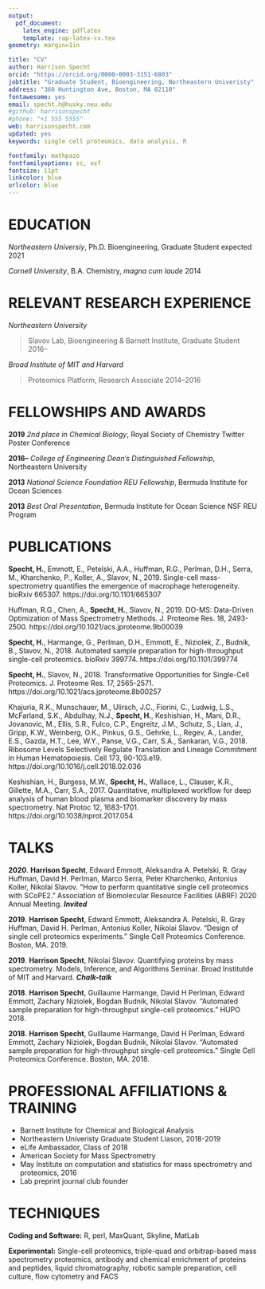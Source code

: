```yaml
---
output: 
  pdf_document:
    latex_engine: pdflatex
    template: rap-latex-cv.tex
geometry: margin=1in

title: "CV"
author: Harrison Specht
orcid: "https://orcid.org/0000-0003-3151-6803"
jobtitle: "Graduate Student, Bioengineering, Northeastern Univeristy"
address: "360 Huntington Ave, Boston, MA 02110"
fontawesome: yes
email: specht.h@husky.neu.edu
#github: harrisonspecht
#phone: "+1 555 5555"
web: harrisonspecht.com
updated: yes
keywords: single cell proteomics, data analysis, R 

fontfamily: mathpazo
fontfamilyoptions: sc, osf
fontsize: 11pt
linkcolor: blue
urlcolor: blue
---
```


# EDUCATION

*Northeastern Universiy*, Ph.D. Bioengineering, Graduate Student \hfill expected 2021

*Cornell University*, B.A. Chemistry, *magna cum laude* \hfill 2014  

# RELEVANT RESEARCH EXPERIENCE

*Northeastern University*

 > Slavov Lab, Bioengineering & Barnett Institute, Graduate Student \hfill 2016--
 
*Broad Institute of MIT and Harvard*

 > Proteomics Platform, Research Associate \hfill 2014--2016

<!-- *Cornell University, Ithaca, NY* -->

<!--  > Petersen Lab, Department of Chemistry, Research Assistant \hfill 2012--2014 -->

<!--  > Zinder Lab, Department of Microbiology, Research Assistant \hfill 2010--2011 -->

<!--  > The Triple Helix, magazine, Executive Editor-in-chief \hfill 2013 -- 2014 -->

<!--  *Bermuda Institute for Ocean Sciences* -->

<!--  > National Science Foundation REU Fellow \hfill 2013 -->

<!-- *Vertex Pharmaceuticals, Boston, MA* -->

<!--  > Drug Metabolism and Pharmacokinetics, Internship \hfill 2013 -->

# FELLOWSHIPS AND AWARDS

**2019**  *2nd place in Chemical Biology*, Royal Society of Chemistry Twitter Poster Conference

**2016--**   *College of Engineering Dean's Distinguished Fellowship*, Northeastern University

**2013**   *National Science Foundation REU Fellowship*, Bermuda Institute for Ocean Sciences

**2013**   *Best Oral Presentation*, Bermuda Institute for Ocean Science NSF REU Program

# PUBLICATIONS

**Specht, H.**, Emmott, E., Petelski, A.A., Huffman, R.G., Perlman, D.H., Serra, M., Kharchenko, P., Koller, A., Slavov, N., 2019. Single-cell mass-spectrometry quantifies the emergence of macrophage heterogeneity. bioRxiv 665307. https://doi.org/10.1101/665307

Huffman, R.G., Chen, A., **Specht, H.**, Slavov, N., 2019. DO-MS: Data-Driven Optimization of Mass Spectrometry Methods. J. Proteome Res. 18, 2493-2500. https://doi.org/10.1021/acs.jproteome.9b00039

**Specht, H.**, Harmange, G., Perlman, D.H., Emmott, E., Niziolek, Z., Budnik, B., Slavov, N., 2018. Automated sample preparation for high-throughput single-cell proteomics. bioRxiv 399774. https://doi.org/10.1101/399774

**Specht, H.**, Slavov, N., 2018. Transformative Opportunities for Single-Cell Proteomics. J. Proteome Res. 17, 2565-2571. https://doi.org/10.1021/acs.jproteome.8b00257

Khajuria, R.K., Munschauer, M., Ulirsch, J.C., Fiorini, C., Ludwig, L.S., McFarland, S.K., Abdulhay, N.J., **Specht, H.**, Keshishian, H., Mani, D.R., Jovanovic, M., Ellis, S.R., Fulco, C.P., Engreitz, J.M., Schutz, S., Lian, J., Gripp, K.W., Weinberg, O.K., Pinkus, G.S., Gehrke, L., Regev, A., Lander, E.S., Gazda, H.T., Lee, W.Y., Panse, V.G., Carr, S.A., Sankaran, V.G., 2018. Ribosome Levels Selectively Regulate Translation and Lineage Commitment in Human Hematopoiesis. Cell 173, 90-103.e19. https://doi.org/10.1016/j.cell.2018.02.036

Keshishian, H., Burgess, M.W., **Specht, H.**, Wallace, L., Clauser, K.R., Gillette, M.A., Carr, S.A., 2017. Quantitative, multiplexed workflow for deep analysis of human blood plasma and biomarker discovery by mass spectrometry. Nat Protoc 12, 1683-1701. https://doi.org/10.1038/nprot.2017.054

<!-- **Harrison Specht**, Edward Emmott,  Aleksandra A. Petelski, R. Gray Huffman, David H. Perlman, Marco Serra, Peter Kharchenko, Antonius Koller, Nikolai Slavov. "High-throughput single-cell proteomics quantifies the emergence of macrophage heterogeneity." bioRxiv. 2019. doi: https://doi.org/10.1101/665307 -->

<!-- Gray Huffman,  Albert Tian Chen, **Harrison Specht**, Nikolai Slavov. "DO-MS: Data-Driven Optimization of Mass Spectrometry Methods." doi:  https://doi.org/10.1021/acs.jproteome.9b00039. ***Journal of Proteome Research.*** 2019.  -->

<!-- **Harrison Specht**, Guillaume Harmange, David H Perlman, Edward Emmott, Zachary Niziolek, Bogdan Budnik, Nikolai Slavov. "Automated sample preparation for high-throughput single-cell proteomics." bioRxiv. 2018. doi: https://doi.org/10.1101/399774 -->

<!-- **Harrison Specht**, Nikolai Slavov. "Transformative Opportunities for Single-Cell Proteomics." ***Journal of Proteome Research.*** 2018. doi: 10.1021/acs.jproteome.8b00257 -->

<!-- Rajiv K. Khajuria, Mathias Munschauer, Jacob C. Ulirsch, Claudia Fiorini, Leif S. Ludwig, Sean K. McFarland, Nour J. Abdulhay, **Harrison Specht**, Hasmik Keshishian, D.R. Mani, Marko Jovanovic, Steven R. Ellis, Charles P. Fulco, Jesse M. Engreitz, Sabina Schutz, John Lian, Karen W. Gripp, Olga K. Weinberg, Geraldine S. Pinkus, Lee Gehrke, Aviv Regev, Eric S. Lander, Hanna T. Gazda, Winston Y. Lee, Vikram G. Panse, Steven A. Carr, Vijay G. Sankaran. "Ribosome Levels Selectively Regulate Translation and Lineage Commitment in Human Hematopoiesis." ***Cell.*** 2018. -->

<!-- Hasmik Keshishian, Michael W. Burgess, **Harrison Specht**, Luke Wallace, Karl R. Clauser, Michael A. Gillette, Stephen A. Carr. "Quantitative, Multiplexed Workflow for Deep Analysis of Human Blood Plasma and Biomarker Discovery by Mass Spectrometry." ***Nature Protocols.*** 2017 Jul 27. doi:10.1038/nprot.2017.054 -->

# TALKS

**2020**. **Harrison Specht**, Edward Emmott,  Aleksandra A. Petelski, R. Gray Huffman, David H. Perlman, Marco Serra, Peter Kharchenko, Antonius Koller, Nikolai Slavov. "How to perform quantitative single cell proteomics with SCoPE2." Association of Biomolecular Resource Facilities (ABRF) 2020 Annual Meeting. *__Invited__*

**2019**. **Harrison Specht**, Edward Emmott,  Aleksandra A. Petelski, R. Gray Huffman, David H. Perlman, Antonius Koller, Nikolai Slavov. "Design of single cell proteomics experiments." Single Cell Proteomics Conference. Boston, MA. 2019.

**2019**. **Harrison Specht**, Nikolai Slavov. Quantifying proteins by mass spectrometry. Models, Inference, and Algorithms Seminar. Broad Institutde of MIT and Harvard. *__Chalk-talk__*

**2018**. **Harrison Specht**, Guillaume Harmange, David H Perlman, Edward Emmott, Zachary Niziolek, Bogdan Budnik, Nikolai Slavov. "Automated sample preparation for high-throughput single-cell proteomics." HUPO 2018.

**2018**. **Harrison Specht**, Guillaume Harmange, David H Perlman, Edward Emmott, Zachary Niziolek, Bogdan Budnik, Nikolai Slavov. "Automated sample preparation for high-throughput single-cell proteomics." Single Cell Proteomics Conference. Boston, MA. 2018.

<!-- # POSTERS -->

<!-- **2019**. **Harrison Specht**. "Automated sample preparation for high-throughput single-cell proteomics." Royal Society of Chemistry Twitter Poster Conference. *__Twitter poster presenter__* Awarded 2nd place in Chemical Biology category.  -->

<!-- **2018**. Hasmik Keshishian, Luke Wallace, **Harrison Specht**, Judit Jan-Valbuena, Rob McDonald, Dale Petterson, Eric Kuhn, Michael Burgess, D. R. Mani, Tomas Rejtar, Javad Golji, Karen Wang, William Sellers, Steven A. Carr. "SigPath300: A high throughput MS-based assay to quantify over 300 phosphosites of known biological relevance in cells and tissues." American Society for Mass Spectrometry Annual Meeting. *__Contributor__* -->

<!-- **2017**. Bogdan Budnik, Ezra Levy, **Harrison Specht**, Nikolai Slavov. "Exploring cell division dynamics across single cell proteomes." Cold Spring Harbor Laboratories: Single Cell Analyses. *__Poster Presenter__* -->

<!-- **2017**. **Harrison Specht**, Ezra Levy, Bogdan Budnik, Nikolai Slavov. "Mass-spectrometry of single mammalian cells quantifies proteome heterogeneity during cell differentiation." American Society for Mass Spectrometry Annual Meeting. *__Poster Presenter__* -->

<!-- **2015**. **Harrison Specht**, Hasmik Keshishian, Rajiv K. Khajuria, et al. "Addressing the challenge of ribosomal protein stoichiometry by proteomics." Broad Institute of MIT and Harvard Retreat. *__Poster Presenter__* -->

<!-- **2013**. **Harrison Specht** and Andrew Peters "Investigating North Atlantic Tar in Bermuda: the hydrocarbon composition of North Atlantic pelagic tar and their hydrocarbon leaching into seawater." BIOS NEF REU Program. *__Presenter__* -->

# PROFESSIONAL AFFILIATIONS & TRAINING	  

  - Barnett Institute for Chemical and Biological Analysis
  - Northeastern Univeristy Graduate Student Liason, 2018-2019
  - eLife Ambassador, Class of 2018
  - American Society for Mass Spectrometry
  - May Institute on computation and statistics for mass spectrometry and proteomics, 2016
  - Lab preprint journal club founder

# TECHNIQUES

**Coding and Software:** R, perl, MaxQuant, Skyline, MatLab

**Experimental:** Single-cell proteomics, triple-quad and orbitrap-based mass spectrometry proteomics, antibody and chemical enrichment of proteins and peptides, liquid chromatography, robotic sample preparation, cell culture, flow cytometry and FACS

<!-- # REFERENCES -->

<!-- Available upon request -->

<!-- \newpage -->
<!-- # PUBLICATIONS 2017-2018 -->



<!-- \newpage -->
<!-- # PRESENTATIONS 2017-2018 -->



<!-- \newpage -->
<!-- # HONORS AND AWARDS 2017-2018 -->

<!-- **2016--**  *College of Engineering Dean's Distinguished Fellowship*, Northeastern University -->


